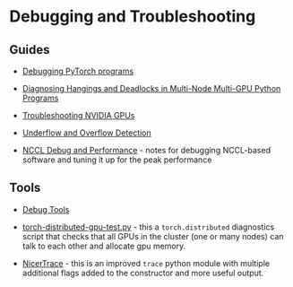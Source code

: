 # Debugging and Troubleshooting


## Guides

- [Debugging PyTorch programs](./pytorch.md)

- [Diagnosing Hangings and Deadlocks in Multi-Node Multi-GPU Python Programs](./torch-distributed-hanging-solutions.md)

- [Troubleshooting NVIDIA GPUs](../compute/accelerator/nvidia/debug.md)

- [Underflow and Overflow Detection](./underflow_overflow.md)

- [NCCL Debug and Performance](./nccl-performance-debug.md) - notes for debugging NCCL-based software and tuning it up for the peak performance


## Tools

- [Debug Tools](./tools.md)

- [torch-distributed-gpu-test.py](./torch-distributed-gpu-test.py) - this a `torch.distributed` diagnostics
  script that checks that all GPUs in the cluster (one or many nodes) can talk to each other and allocate gpu memory.

- [NicerTrace](./NicerTrace.py) - this is an improved `trace` python module with multiple additional flags added to the constructor and more useful output.
